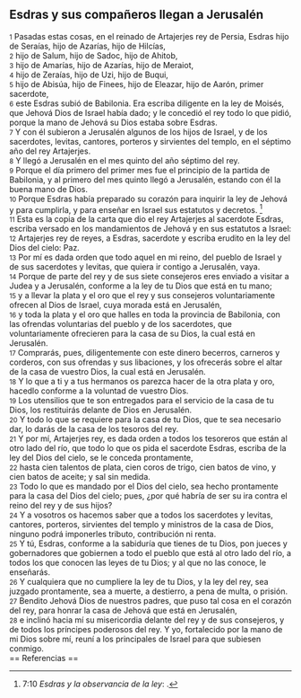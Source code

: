 == Esdras y sus compañeros llegan a Jerusalén ==

{{anchor|1}} <small>1</small> Pasadas estas cosas, en el reinado de Artajerjes rey de Persia, Esdras hijo de Seraías, hijo de Azarías, hijo de Hilcías,<br>
{{anchor|2}} <small>2</small> hijo de Salum, hijo de Sadoc, hijo de Ahitob,<br>
{{anchor|3}} <small>3</small> hijo de Amarías, hijo de Azarías, hijo de Meraiot,<br>
{{anchor|4}} <small>4</small> hijo de Zeraías, hijo de Uzi, hijo de Buqui,<br>
{{anchor|5}} <small>5</small> hijo de Abisúa, hijo de Finees, hijo de Eleazar, hijo de Aarón, primer sacerdote,<br>
{{anchor|6}} <small>6</small> este Esdras subió de Babilonia. Era escriba diligente en la ley de Moisés, que Jehová Dios de Israel había dado; y le concedió el rey todo lo que pidió, porque la mano de Jehová su Dios estaba sobre Esdras.<br>
{{anchor|7}} <small>7</small> Y con él subieron a Jerusalén algunos de los hijos de Israel, y de los sacerdotes, levitas, cantores, porteros y sirvientes del templo, en el séptimo año del rey Artajerjes.<br>
{{anchor|8}} <small>8</small> Y llegó a Jerusalén en el mes quinto del año séptimo del rey.<br>
{{anchor|9}} <small>9</small> Porque el día primero del primer mes fue el principio de la partida de Babilonia, y al primero del mes quinto llegó a Jerusalén, estando con él la buena mano de Dios.<br>
{{anchor|10}} <small>10</small> Porque Esdras había preparado su corazón para inquirir la ley de Jehová y para cumplirla, y para enseñar en Israel sus estatutos y decretos. <ref>7:10 ''Esdras y la observancia de la ley'': {{lib|LU|97|8|3}}.</ref><br>
{{anchor|11}} <small>11</small> Esta es la copia de la carta que dio el rey Artajerjes al sacerdote Esdras, escriba versado en los mandamientos de Jehová y en sus estatutos a Israel:<br>
{{anchor|12}} <small>12</small> Artajerjes rey de reyes, a Esdras, sacerdote y escriba erudito en la ley del Dios del cielo: Paz.<br>
{{anchor|13}} <small>13</small> Por mí es dada orden que todo aquel en mi reino, del pueblo de Israel y de sus sacerdotes y levitas, que quiera ir contigo a Jerusalén, vaya.<br>
{{anchor|14}} <small>14</small> Porque de parte del rey y de sus siete consejeros eres enviado a visitar a Judea y a Jerusalén, conforme a la ley de tu Dios que está en tu mano;<br>
{{anchor|15}} <small>15</small> y a llevar la plata y el oro que el rey y sus consejeros voluntariamente ofrecen al Dios de Israel, cuya morada está en Jerusalén,<br>
{{anchor|16}} <small>16</small> y toda la plata y el oro que halles en toda la provincia de Babilonia, con las ofrendas voluntarias del pueblo y de los sacerdotes, que voluntariamente ofrecieren para la casa de su Dios, la cual está en Jerusalén.<br>
{{anchor|17}} <small>17</small> Comprarás, pues, diligentemente con este dinero becerros, carneros y corderos, con sus ofrendas y sus libaciones, y los ofrecerás sobre el altar de la casa de vuestro Dios, la cual está en Jerusalén.<br>
{{anchor|18}} <small>18</small> Y lo que a ti y a tus hermanos os parezca hacer de la otra plata y oro, hacedlo conforme a la voluntad de vuestro Dios.<br>
{{anchor|19}} <small>19</small> Los utensilios que te son entregados para el servicio de la casa de tu Dios, los restituirás delante de Dios en Jerusalén.<br>
{{anchor|20}} <small>20</small> Y todo lo que se requiere para la casa de tu Dios, que te sea necesario dar, lo darás de la casa de los tesoros del rey.<br>
{{anchor|21}} <small>21</small> Y por mí, Artajerjes rey, es dada orden a todos los tesoreros que están al otro lado del río, que todo lo que os pida el sacerdote Esdras, escriba de la ley del Dios del cielo, se le conceda prontamente,<br>
{{anchor|22}} <small>22</small> hasta cien talentos de plata,  cien coros de trigo, cien batos de vino, y cien batos de aceite; y sal sin medida.<br>
{{anchor|23}} <small>23</small> Todo lo que es mandado por el Dios del cielo, sea hecho prontamente para la casa del Dios del cielo; pues, ¿por qué habría de ser su ira contra el reino del rey y de sus hijos?<br>
{{anchor|24}} <small>24</small> Y a vosotros os hacemos saber que a todos los sacerdotes y levitas, cantores, porteros, sirvientes del templo y ministros de la casa de Dios, ninguno podrá imponerles tributo, contribución ni renta.<br>
{{anchor|25}} <small>25</small> Y tú, Esdras, conforme a la sabiduría que tienes de tu Dios, pon jueces y gobernadores que gobiernen a todo el pueblo que está al otro lado del río, a todos los que conocen las leyes de tu Dios; y al que no las conoce, le enseñarás.<br>
{{anchor|26}} <small>26</small> Y cualquiera que no cumpliere la ley de tu Dios, y la ley del rey, sea juzgado prontamente, sea a muerte, a destierro, a pena de multa, o prisión.<br>
{{anchor|27}} <small>27</small> Bendito Jehová Dios de nuestros padres, que puso tal cosa en el corazón del rey, para honrar la casa de Jehová que está en Jerusalén,<br>
{{anchor|28}} <small>28</small> e inclinó hacia mí su misericordia delante del rey y de sus consejeros, y de todos los príncipes poderosos del rey. Y yo, fortalecido por la mano de mi Dios sobre mí, reuní a los principales de Israel para que subiesen conmigo.<br>
== Referencias ==

<references />
